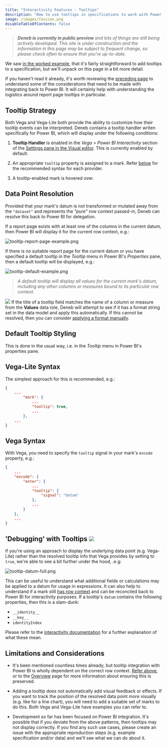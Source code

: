 ```yaml
---
title: "Interactivity Features - Tooltips"
description: "How to use tooltips in specifications to work with Power BI."
image: /images/favicon.png
disableTableOfContents: false
---
```



> _**Deneb is currently in public preview** and lots of things are still being actively developed. This site is under construction and the information in this page may be subject to frequent change, so please check often to ensure that you're up-to-date._

We saw [in the worked example](simple-worked-example#adding-tooltips), that it's fairly straightforward to add tooltips to a specification, but we'll unpack on this page in a bit more detail.

If you haven't read it already, it's worth reviewing the [preceding page](interactivity-features-overview) to understand some of the considerations that need to be made with integrating back to Power BI. It will certainly help with understanding the logistics around report page tooltips in particular.

## Tooltip Strategy

Both <OutboundLink href="https://github.com/vega/vega-tooltip/blob/master/docs/creating_your_tooltip.md#step-4-define-your-tooltip-in-vega-or-vega-lite" target="_blank">Vega</OutboundLink> and <OutboundLink href="https://vega.github.io/vega-lite/docs/tooltip.html" target="_blank">Vega-Lite</OutboundLink> both provide the ability to customize how their tooltip events can be interpreted. Deneb contains a tooltip handler writen specifically for Power BI, which will display under the following conditions:

1. **Tooltip Handler** is enabled in the _Vega > Power BI Interactivity_ section of the [Settings pane in the Visual editor](visual-editor#settings-tab). This is currently enabled by default.

2. An appropriate `tooltip` property is assigned to a mark. Refer [below](#vega-lite-syntax) for the recommended syntax for each provider.

3. A tooltip-enabled mark is hovered over.

## Data Point Resolution

Provided that your mark's datum is not transformed or mutated away from the `"dataset"` and represents the _"pure"_ row context passed-in, Deneb can resolve this back to Power BI for delegation.

If a report page exists with at least one of the columns in the current datum, then Power BI will display it for the current row context, e.g.:

![tooltip-report-page-example.png](/images/interactivity/tooltip-report-page-example.png "Deneb resolving a mark's datum back to a report page tooltip.")

If there is no suitable report page for the current datum or you have specified a default tooltip in the _Tooltip_ menu in Power BI's _Properties_ pane, then a default tooltip will be displayed, e.g.:

![tooltip-default-example.png](/images/interactivity/tooltip-default-example.png "Deneb resolving a mark's datum back to a default tooltip.")

> _A default tooltip will display all values for the current mark's datum, including any other columns or measures bound to its particular row context._

![](https://img.shields.io/badge/-%E2%89%A5%200.4-lightgrey) If the title of a tooltip field matches the name of a column or measure from the **Values** data role, Deneb will attempt to see if it has a format string set in the data model and apply this automatically. If this cannot be resolved, then you can consider [applying a format manually](/formatting-values).

## Default Tooltip Styling

This is done in the usual way, i.e. in the _Tooltip_ menu in Power BI's properties pane.

## Vega-Lite Syntax

The <OutboundLink href="https://vega.github.io/vega-lite/docs/tooltip.html#encoding" target="_blank">simplest approach for this</OutboundLink> is recommended, e.g.:

```json
{
    ...
        "mark": {
            ...
            "tooltip": true,
            ...
        },
    ...
}
```

## Vega Syntax

With Vega, you need to specify the `tooltip` signal in your mark's `encode` property, e.g.:

```json
{
    ...
    "encode": {
        "enter": {
            ...
            "tooltip": {
                "signal": "datum"
            },
            ...
        }
    },
    ...
}
```

## 'Debugging' with Tooltips ![](https://img.shields.io/badge/-%E2%89%A5%200.5-lightgrey)

If you're using an approach to display the underlying data point (<OutboundLink href="https://vega.github.io/vega-lite/docs/tooltip.html#data" target="_blank">e.g. Vega-Lite</OutboundLink>) rather than the resolved tooltip info that Vega provides by setting to `true`, we're able to see a bit further under the hood, .e.g:

![tooltip-datum-full.png](/images/interactivity/tooltip-datum-full.png "The raw underlying tooltip datum exposes additional properties.")

This can be useful to understand what additional fields or calculations may be applied to a datum for usage in expressions. It can also help to understand if a mark still [has row context](/interactivity-features-overview/#reconciliation-of-data-andor-row-context) and can be reconciled back to Power BI for interactivity purposes. If a tooltip's `datum` contains the following properties, then this is a slam-dunk:

-   `__identity__`
-   `__key__`
-   `identityIndex`

Please refer to the [interactivity documentation](/interactivity-features-overview/#additional-datum-fields) for a further explanation of what these mean.

## Limitations and Considerations

-   It's been mentioned countless times already, but tooltip integration with Power BI is wholly dependent on the correct row context. [Refer above](#data-point-resolution), or to the [Overview](interactivity-features-overview) page for more information about ensuring this is preserved.

-   Adding a tooltip does not automatically add visual feedback or effects. If you want to track the position of the resolved data point more visually (e.g. like for a line chart), you will need to add a suitable set of marks to do this. Both <OutboundLink href="https://vega.github.io/vega/examples/" target="_blank">Vega</OutboundLink> and <OutboundLink href="https://vega.github.io/vega-lite/examples/" target="_blank">Vega-Lite</OutboundLink> have examples you can refer to.

-   Development so far has been focused on Power BI integration. It's possible that if you deviate from the above patterns, then tooltips may not display correctly. If you find any such use cases, please <OutboundLink href="https://github.com/deneb-viz/deneb/issues" target="_blank">create an issue</OutboundLink> with the appropriate reproduction steps (e.g. example specification and/or data) and we'll see what we can do about it.

